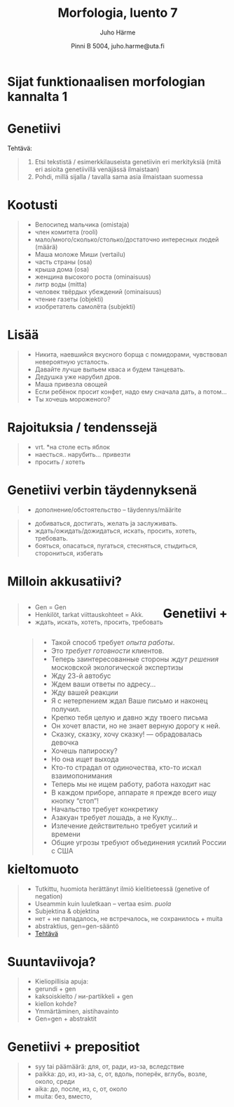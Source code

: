 % Morfologia, luento 7
% Juho Härme
% Pinni B 5004, juho.harme@uta.fi


# Sijat funktionaalisen morfologian kannalta 1

# Genetiivi

Tehtävä: 

>1. Etsi tekstistä / esimerkkilauseista genetiivin eri merkityksiä (mitä eri asioita genetiivillä venäjässä ilmaistaan)
>2. Pohdi, millä sijalla / tavalla sama asia ilmaistaan suomessa

# Kootusti

>- Велосипед мальчика  (omistaja)
>- член комитета (rooli)
>- мало/много/сколько/столько/достаточно интересных людей (määrä)
>- Маша моложе Миши (vertailu)
>- часть страны (osa)
>- крыша дома (osa)
>- женщина высокого роста  (ominaisuus)
>- литр воды (mitta)
>- человек твёрдых убеждений (ominaisuus)
>- чтение газеты (objekti)
>- изобретатель самолёта (subjekti)

# Lisää

>- Никита, наевшийся вкусного борща с помидорами, чувствовал невероятную усталость.
>- Давайте лучше выпьем кваса и будем танцевать. 
>- Дедушка уже нарубил дров.
>- Маша привезла овощей
>- Если ребёнок просит конфет, надо ему сначала дать, а потом...
>- Ты хочешь мороженого?

# Rajoituksia / tendenssejä

>- vrt. \*на столе есть яблок
>- наесться.. нарубить... привезти
>- просить / хотеть

# Genetiivi verbin täydennyksenä

>- дополнение/обстоятельство -- täydennys/määrite

<!-- Pari esimerkkilausetta, joista kysytään, mikä tässä täydennys, mikä määrite  -->

>- добиваться, достигать, желать ja заслуживать.
>- ждать/ожидать/дожидаться, искать, просить, хотеть, требовать.
>- бояться, опасаться, пугаться, стесняться, стыдиться, сторониться,  избегать

<!-- Etsitään läppäreillä korpuksesta verbitapauksia ryhmittäin ... valittavana kans.korp ja araneum. Mustikka? -->

# Milloin akkusatiivi?

<article class='incremental' style='float:left;'>
>- Gen = Gen
>- Henkilöt, tarkat viittauskohteet = Akk.
>- ждать, искать, хотеть, просить, требовать
</article>

<article class='incremental nobul' style='float:left;margin-left:2em;font-size:110%;'>
>- Такой способ требует *опыта работы*.
>- Это *требует готовности* клиентов.
>- Теперь заинтересованные стороны *ждут решения* московской экологической экспертизы
>- Жду 23-й автобус
>- Ждем ваши ответы по адресу...
>- Жду вашей реакции 
>- Я с нетерпением ждал Ваше письмо и наконец получил.
>- Крепко тебя целую и давно жду твоего письма
>- Он хочет власти, но не знает верную дорогу к ней.
>- Сказку, сказку, хочу сказку! ― обрадовалась девочка
>- Хочешь папироску?
>- Но она ищет выхода
>- Кто-то страдал от одиночества, кто-то искал взаимопонимания
>- Теперь мы не ищем работу, работа находит нас
>- В каждом приборе, аппарате я прежде всего ищу кнопку "стоп"!
>- Начальство требует конкретику
>- Азакуан требует лошадь, а не Куклу…
>- Излечение действительно требует усилий и времени
>- Общие угрозы требуют объединения усилий России с США
</article>


# Genetiivi + kieltomuoto

>- Tutkittu, huomiota herättänyt ilmiö kielitieteessä (genetive of negation)
>- Useammin kuin luuletkaan -- vertaa esim. *puola*
>- Subjektina & objektina
    - нет + не пападалось, не встречалось, не сохранилось  + muita
    - abstraktius, gen=gen-sääntö
>- [Tehtävä](../tehtavat/luento7.pdf)


# Suuntaviivoja?

>- Kieliopillisia apuja:
    - gerundi + gen
    - kaksoiskielto / ни-partikkeli + gen
    - kiellon kohde?
>- Ymmärtäminen, aistihavainto
>- Gen=gen + abstraktit

# Genetiivi + prepositiot

>- syy tai päämäärä: для, от, ради, из-за, вследствие
>- paikka: до, из, из-за, с, от, вдоль, поперёк, вглубь, возле, около, среди
>- aika: до, после, из, с, от,  около
>- muita: без, вместо,



<!-- Käännöslaus!-->


<!--  pandoc -f markdown -s luento7.rmd -t slideous -o luento7.html --self-contained --include-in-header=fontheader.html --smart -->

